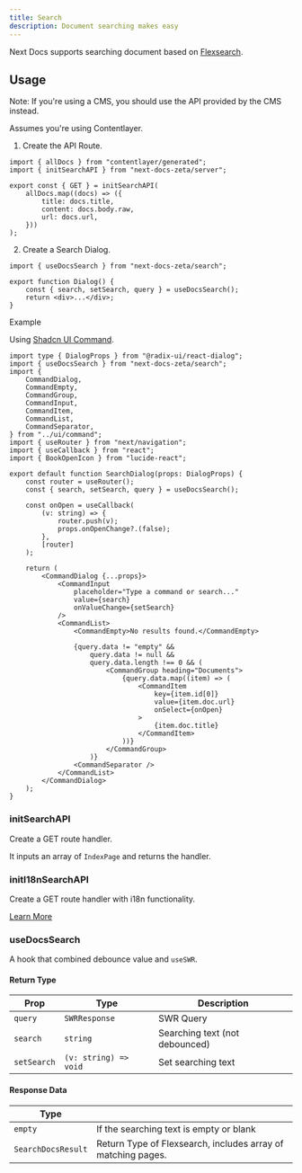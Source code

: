 ```yaml
---
title: Search
description: Document searching makes easy
---
```


Next Docs supports searching document based on [Flexsearch](https://github.com/nextapps-de/flexsearch).

## Usage

Note: If you're using a CMS, you should use the API provided by the CMS instead.

Assumes you're using Contentlayer.

1. Create the API Route.

```tsx title="/app/api/search/route.ts"
import { allDocs } from "contentlayer/generated";
import { initSearchAPI } from "next-docs-zeta/server";

export const { GET } = initSearchAPI(
    allDocs.map((docs) => ({
        title: docs.title,
        content: docs.body.raw,
        url: docs.url,
    }))
);
```

2. Create a Search Dialog.

```tsx
import { useDocsSearch } from "next-docs-zeta/search";

export function Dialog() {
    const { search, setSearch, query } = useDocsSearch();
    return <div>...</div>;
}
```

<Accordion type="single" collapsible>
<AccordionItem value="example">
<AccordionTrigger>Example</AccordionTrigger>
<AccordionContent>

Using [Shadcn UI Command](https://ui.shadcn.com/docs/components/command).

```tsx
import type { DialogProps } from "@radix-ui/react-dialog";
import { useDocsSearch } from "next-docs-zeta/search";
import {
    CommandDialog,
    CommandEmpty,
    CommandGroup,
    CommandInput,
    CommandItem,
    CommandList,
    CommandSeparator,
} from "../ui/command";
import { useRouter } from "next/navigation";
import { useCallback } from "react";
import { BookOpenIcon } from "lucide-react";

export default function SearchDialog(props: DialogProps) {
    const router = useRouter();
    const { search, setSearch, query } = useDocsSearch();

    const onOpen = useCallback(
        (v: string) => {
            router.push(v);
            props.onOpenChange?.(false);
        },
        [router]
    );

    return (
        <CommandDialog {...props}>
            <CommandInput
                placeholder="Type a command or search..."
                value={search}
                onValueChange={setSearch}
            />
            <CommandList>
                <CommandEmpty>No results found.</CommandEmpty>

                {query.data != "empty" &&
                    query.data != null &&
                    query.data.length !== 0 && (
                        <CommandGroup heading="Documents">
                            {query.data.map((item) => (
                                <CommandItem
                                    key={item.id[0]}
                                    value={item.doc.url}
                                    onSelect={onOpen}
                                >
                                    {item.doc.title}
                                </CommandItem>
                            ))}
                        </CommandGroup>
                    )}
                <CommandSeparator />
            </CommandList>
        </CommandDialog>
    );
}
```

</AccordionContent>
</AccordionItem>
</Accordion>

### initSearchAPI

Create a GET route handler.

It inputs an array of `IndexPage` and returns the handler.

### initI18nSearchAPI

Create a GET route handler with i18n functionality.

[Learn More](/docs/headless/contentlayer/internationalization)

### useDocsSearch

A hook that combined debounce value and `useSWR`.

#### Return Type

| Prop        | Type                  | Description                    |
| ----------- | --------------------- | ------------------------------ |
| `query`     | `SWRResponse`         | SWR Query                      |
| `search`    | `string`              | Searching text (not debounced) |
| `setSearch` | `(v: string) => void` | Set searching text             |

#### Response Data

| Type               |                                                              |
| ------------------ | ------------------------------------------------------------ |
| `empty`            | If the searching text is empty or blank                      |
| `SearchDocsResult` | Return Type of Flexsearch, includes array of matching pages. |
